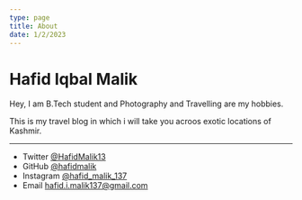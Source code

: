 ```yaml
---
type: page
title: About
date: 1/2/2023
---
```


# Hafid Iqbal Malik

Hey, I am  B.Tech student and Photography and Travelling are my hobbies.

This is my travel blog in which i will take you acroos exotic locations of Kashmir.


---

- Twitter [@HafidMalik13](https://twitter.com/home?lang=en)
- GitHub [@hafidmalik](https://github.com/topics)
- Instagram [@hafid_malik_137](https://www.instagram.com/)
- Email  hafid.i.malik137@gmail.com
